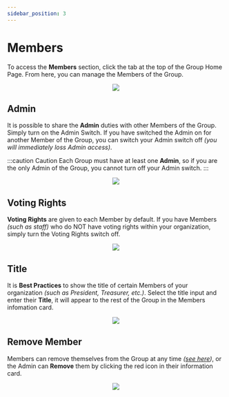 ```yaml
---
sidebar_position: 3
---
```



# Members

To access the **Members** section, click the tab at the top of the Group Home Page. From here, you can manage the Members of the Group.

<center>
	<img src={useBaseUrl('/img/administration/members-0.gif')} />
</center>

## Admin

It is possible to share the **Admin** duties with other Members of the Group. Simply turn on the Admin Switch. If you have switched the Admin on for another Member of the Group, you can switch your Admin switch off _(you will immediately loss Admin access)_.

:::caution Caution
Each Group must have at least one **Admin**, so if you are the only Admin of the Group, you cannot turn off your Admin switch.
:::

<center>
	<img src={useBaseUrl('/img/administration/members-admin.gif')} />
</center>

## Voting Rights

**Voting Rights** are given to each Member by default. If you have Members _(such as staff)_ who do NOT have voting rights within your organization, simply turn the Voting Rights switch off.

<center>
	<img src={useBaseUrl('/img/administration/members-voting.gif')} />
</center>

## Title

It is **Best Practices** to show the title of certain Members of your organization _(such as President, Treasurer, etc.)_. Select the title input and enter their **Title**, it will appear to the rest of the Group in the Members infomation card.

<center>
	<img src={useBaseUrl('/img/administration/members-title.gif')} />
</center>

## Remove Member

Members can remove themselves from the Group at any time _([see here](../../docs/started/groupHome#resign))_, or the Admin can **Remove** them by clicking the red icon in their information card.

<center>
	<img src={useBaseUrl('/img/administration/members-remove.gif')} />
</center>
